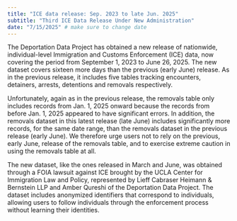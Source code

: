 ```yaml
---
title: "ICE data release: Sep. 2023 to late Jun. 2025"
subtitle: "Third ICE Data Release Under New Administration"
date: "7/15/2025" # make sure to change date
---
```


The Deportation Data Project has obtained a new release of nationwide, individual-level Immigration and Customs Enforcement (ICE) data, now covering the period from September 1, 2023 to June 26, 2025. The new dataset covers sixteen more days than the previous (early June) release. As in the previous release, it includes five tables tracking encounters, detainers, arrests, detentions and removals respectively. 

Unfortunately, again as in the previous release, the removals table only includes records from Jan. 1, 2025 onward because the records from before Jan. 1, 2025 appeared to have significant errors. In addition, the removals dataset in this latest release (late June) includes significantly more records, for the same date range, than the removals dataset in the previous release (early June). We therefore urge users not to rely on the previous, early June, release of the removals table, and to exercise extreme caution in using the removals table at all.

The new dataset, like the ones released in March and June, was obtained through a FOIA lawsuit against ICE brought by the UCLA Center for Immigration Law and Policy, represented by Lieff Cabraser Heimann & Bernstein LLP and Amber Qureshi of the Deportation Data Project. The dataset includes anonymized identifiers that correspond to individuals, allowing users to follow individuals through the enforcement process without learning their identities.
